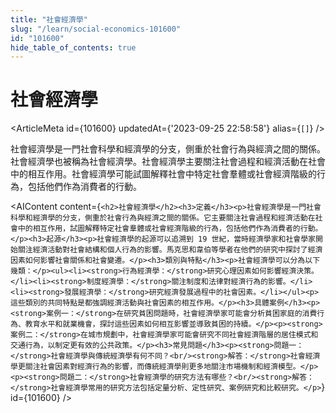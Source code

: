 ```yaml
---
title: "社會經濟學"
slug: "/learn/social-economics-101600"
id: "101600"
hide_table_of_contents: true
---
```



# 社會經濟學

<ArticleMeta id={101600} updatedAt={'2023-09-25 22:58:58'} alias={`[]`} />
<div className='border-solid border-b border-t-0 my-4 border-[var(--ifm-color-gray-300)]' />

社會經濟學是一門社會科學和經濟學的分支，側重於社會行為與經濟之間的關係。社會經濟學也被稱為社會經濟學。社會經濟學主要關注社會過程和經濟活動在社會中的相互作用。社會經濟學可能試圖解釋社會中特定社會羣體或社會經濟階級的行為，包括他們作為消費者的行動。

<AIContent content={`<h2>社會經濟學</h2><h3>定義</h3><p>社會經濟學是一門社會科學和經濟學的分支，側重於社會行為與經濟之間的關係。它主要關注社會過程和經濟活動在社會中的相互作用，試圖解釋特定社會羣體或社會經濟階級的行為，包括他們作為消費者的行動。</p><h3>起源</h3><p>社會經濟學的起源可以追溯到 19 世紀，當時經濟學家和社會學家開始關注經濟活動對社會結構和個人行為的影響。馬克思和韋伯等學者在他們的研究中探討了經濟因素如何影響社會關係和社會變遷。</p><h3>類別與特點</h3><p>社會經濟學可以分為以下幾類：</p><ul><li><strong>行為經濟學：</strong>研究心理因素如何影響經濟決策。</li><li><strong>制度經濟學：</strong>關注制度和法律對經濟行為的影響。</li><li><strong>發展經濟學：</strong>研究經濟發展過程中的社會因素。</li></ul><p>這些類別的共同特點是都強調經濟活動與社會因素的相互作用。</p><h3>具體案例</h3><p><strong>案例一：</strong>在研究貧困問題時，社會經濟學家可能會分析貧困家庭的消費行為、教育水平和就業機會，探討這些因素如何相互影響並導致貧困的持續。</p><p><strong>案例二：</strong>在城市規劃中，社會經濟學家可能會研究不同社會經濟階層的居住模式和交通行為，以制定更有效的公共政策。</p><h3>常見問題</h3><p><strong>問題一：</strong>社會經濟學與傳統經濟學有何不同？<br/><strong>解答：</strong>社會經濟學更關注社會因素對經濟行為的影響，而傳統經濟學則更多地關注市場機制和經濟模型。</p><p><strong>問題二：</strong>社會經濟學的研究方法有哪些？<br/><strong>解答：</strong>社會經濟學常用的研究方法包括定量分析、定性研究、案例研究和比較研究。</p>`} id={101600} />
